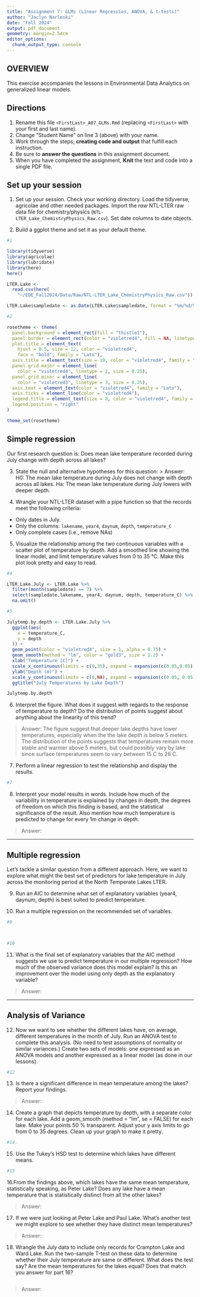 ```yaml
---
title: "Assignment 7: GLMs (Linear Regressios, ANOVA, & t-tests)"
author: "Jaclyn Narleski"
date: "Fall 2024"
output: pdf_document
geometry: margin=2.54cm
editor_options: 
  chunk_output_type: console
---
```


## OVERVIEW

This exercise accompanies the lessons in Environmental Data Analytics on generalized linear models. 

## Directions
1. Rename this file `<FirstLast>_A07_GLMs.Rmd` (replacing `<FirstLast>` with your first and last name).
2. Change "Student Name" on line 3 (above) with your name.
3. Work through the steps, **creating code and output** that fulfill each instruction.
4. Be sure to **answer the questions** in this assignment document.
5. When you have completed the assignment, **Knit** the text and code into a single PDF file.


## Set up your session 
1. Set up your session. Check your working directory. Load the tidyverse, agricolae and other needed packages. Import the *raw* NTL-LTER raw data file for chemistry/physics (`NTL-LTER_Lake_ChemistryPhysics_Raw.csv`). Set date columns to date objects.

2. Build a ggplot theme and set it as your default theme.

```r
#1

library(tidyverse)
library(agricolae)
library(lubridate)
library(here)
here()

LTER.Lake <-
  read.csv(here(
    "~/EDE_Fall2024/Data/Raw/NTL-LTER_Lake_ChemistryPhysics_Raw.csv"))

LTER.Lake$sampledate <- as.Date(LTER.Lake$sampledate, format = "%m/%d/%Y")

#2

rosetheme <- theme(
  panel.background = element_rect(fill = "thistle1"),
  panel.border = element_rect(color = "violetred4", fill = NA, linetype = 1),
  plot.title = element_text(
    hjust = 0.5, size = 12, color = "violetred4", 
    face = "bold", family = "Lato"),
  axis.title = element_text(size = 10, color = "violetred4", family = "Lato"),
  panel.grid.major = element_line(
    color = "violetred4", linetype = 2, size = 0.25),
  panel.grid.minor = element_line(
    color = "violetred3", linetype = 3, size = 0.25),
  axis.text = element_text(color = "violetred4", family = "Lato"),
  axis.ticks = element_line(color = "violetred4"),
  legend.title = element_text(size = 8, color = "violetred4", family = "Lato"),
  legend.position = "right"
)

theme_set(rosetheme)

```

## Simple regression
Our first research question is: Does mean lake temperature recorded during July change with depth across all lakes?

3. State the null and alternative hypotheses for this question:
> Answer:
H0: The mean lake temperature during July does not change with depth across all lakes.
Ha: The mean lake temperature during July lowers with deeper depth.


4.  Wrangle your NTL-LTER dataset with a pipe function so that the records meet the following criteria: 
 * Only dates in July. 
 * Only the columns: `lakename`, `year4`, `daynum`, `depth`, `temperature_C`
 * Only complete cases (i.e., remove NAs)

5. Visualize the relationship among the two continuous variables with a scatter plot of temperature by depth. Add a smoothed line showing the linear model, and limit temperature values from 0 to 35 °C. Make this plot look pretty and easy to read.

```r
#4

LTER.Lake.July <- LTER.Lake %>%
  filter(month(sampledate) == 7) %>%
  select(sampledate,lakename, year4, daynum, depth, temperature_C) %>%
  na.omit()

#5

Julytemp.by.depth <- LTER.Lake.July %>%
  ggplot(aes(
    x = temperature_C,
    y = depth
  )) +
  geom_point(color = "violetred4", size = 1, alpha = 0.75) +
  geom_smooth(method = "lm", color = "gold3", size = 1.2) +
  xlab("Temperature [C]") +
  scale_x_continuous(limits = c(0,35), expand = expansion(c(0.05,0.05))) +
  ylab("Depth (m)") +
  scale_y_continuous(limits = c(0,NA), expand = expansion(c(0.05, 0.05))) +
  ggtitle("July Temperatures by Lake Depth")

Julytemp.by.depth

```


6. Interpret the figure. What does it suggest with regards to the response of temperature to depth? Do the distribution of points suggest about anything about the linearity of this trend?

> Answer: The figure suggest that deeper lake depths have lower temperatures, especially when the the lake depth is below 5 meters. The distribution of the points suggests that temperatures remain more stable and warmer above 5 meters, but could possibly vary by lake since surface temperatures seem to vary between 15 C to 28 C.


7. Perform a linear regression to test the relationship and display the results.

```r
#7


```


8. Interpret your model results in words. Include how much of the variability in temperature is explained by changes in depth, the degrees of freedom on which this finding is based, and the statistical significance of the result. Also mention how much temperature is predicted to change for every 1m change in depth. 

> Answer:


---

## Multiple regression
Let's tackle a similar question from a different approach. Here, we want to explore what might the best set of predictors for lake temperature in July across the monitoring period at the North Temperate Lakes LTER. 


9. Run an AIC to determine what set of explanatory variables (year4, daynum, depth) is best suited to predict temperature.

10. Run a multiple regression on the recommended set of variables. 

```r
#9



#10


```

11. What is the final set of explanatory variables that the AIC method suggests we use to predict temperature in our multiple regression? How much of the observed variance does this model explain? Is this an improvement over the model using only depth as the explanatory variable?

> Answer: 



---
## Analysis of Variance

12. Now we want to see whether the different lakes have, on average, different temperatures in the month of July. Run an ANOVA test to complete this analysis. (No need to test assumptions of normality or similar variances.) Create two sets of models: one expressed as an ANOVA models and another expressed as a linear model (as done in our lessons).

```r
#12


```

13. Is there a significant difference in mean temperature among the lakes? Report your findings. 

> Answer: 



14. Create a graph that depicts temperature by depth, with a separate color for each lake. Add a geom_smooth (method = "lm", se = FALSE) for each lake. Make your points 50 % transparent. Adjust your y axis limits to go from 0 to 35 degrees. Clean up your graph to make it pretty. 

```r
#14.


```

15. Use the Tukey's HSD test to determine which lakes have different means.

```r
#15


```

16.From the findings above, which lakes have the same mean temperature, statistically speaking, as Peter Lake? Does any lake have a mean temperature that is statistically distinct from all the other lakes?

>Answer:

 

17. If we were just looking at Peter Lake and Paul Lake. What's another test we might explore to see whether they have distinct mean temperatures? 

>Answer: 



18. Wrangle the July data to include only records for Crampton Lake and Ward Lake. Run the two-sample T-test on these data to determine whether their July temperature are same or different. What does the test say? Are the mean temperatures for the lakes equal? Does that match you answer for part 16?

```r

```

>Answer: 
